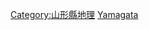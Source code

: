 {{Template:Category:都道府縣|的郡|top=日本的郡|}}

[[Category:山形縣地理|Category:山形縣地理]]
[[Category:日本的郡|Yamagata]]